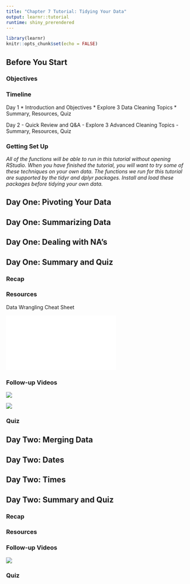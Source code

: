 ```yaml
---
title: "Chapter 7 Tutorial: Tidying Your Data"
output: learnr::tutorial
runtime: shiny_prerendered
---
```


```r
library(learnr)
knitr::opts_chunk$set(echo = FALSE)
```


## Before You Start

### Objectives


### Timeline

Day 1
  * Introduction and Objectives
  * Explore 3 Data Cleaning Topics
  * Summary, Resources, Quiz
  
Day 2
  - Quick Review and Q&A
  - Explore 3 Advanced Cleaning Topics
  - Summary, Resources, Quiz

### Getting Set Up

*All of the functions will be able to run in this tutorial without opening RStudio.  When you have finished the tutorial, you will want to try some of these techniques on your own data.  The functions we run for this tutorial are supported by the tidyr and dplyr packages.  Install and load these packages before tidying your own data.*


## Day One: Pivoting Your Data

## Day One: Summarizing Data

## Day One: Dealing with NA's

## Day One: Summary and Quiz

### Recap

### Resources

Data Wrangling Cheat Sheet

![](data-wrangling-cheatsheet.pdf)

### Follow-up Videos

![](https://www.youtube.com/watch?v=jOd65mR1zfw)

![](https://www.youtube.com/watch?v=1ELALQlO-yM)

### Quiz

## Day Two: Merging Data

## Day Two: Dates

## Day Two: Times

## Day Two: Summary and Quiz

### Recap

### Resources

### Follow-up Videos

![](https://www.youtube.com/watch?v=Zc_ufg4uW4U)

### Quiz